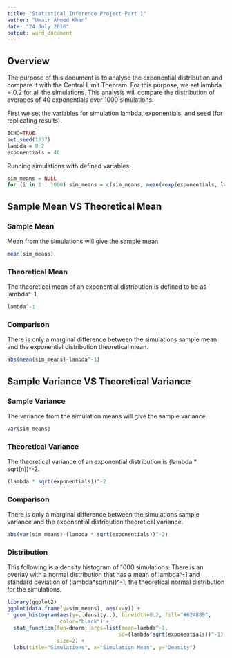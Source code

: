 ```yaml
---
title: "Statistical Inference Project Part 1"
author: "Umair Ahmed Khan"
date: "24 July 2016"
output: word_document
---
```


## Overview

The purpose of this document is to analyse the exponential distribution and compare it with the Central Limit Theorem. For this purpose, we set lambda = 0.2 for all the simulations. This analysis will compare the distribution of averages of 40 exponentials over 1000 simulations.

First we set the variables for simulation lambda, exponentials, and seed (for replicating results).

```r
ECHO=TRUE
set.seed(1337)
lambda = 0.2
exponentials = 40
```

Running simulations with defined variables

```r
sim_means = NULL
for (i in 1 : 1000) sim_means = c(sim_means, mean(rexp(exponentials, lambda)))
```

## Sample Mean VS Theoretical Mean

### Sample Mean

Mean from the simulations will give the sample mean.

```r
mean(sim_means)
``` 

### Theoretical Mean

The theoretical mean of an exponential distribution is defined to be as lambda^-1.

```r
lambda^-1
```

### Comparison

There is only a marginal difference between the simulations sample mean and the exponential distribution theoretical mean.

```r
abs(mean(sim_means)-lambda^-1)
``` 

## Sample Variance VS Theoretical Variance

### Sample Variance

The variance from the simulation means will give the sample variance.

```r
var(sim_means)
```

### Theoretical Variance

The theoretical variance of an exponential distribution is (lambda * sqrt(n))^-2.

```r
(lambda * sqrt(exponentials))^-2
```

### Comparison

There is only a marginal difference between the simulations sample variance and the exponential distribution theoretical variance.

```r
abs(var(sim_means)-(lambda * sqrt(exponentials))^-2)
```

### Distribution

This following is a density histogram of 1000 simulations. There is an overlay with a normal distribution that has a mean of lambda^-1 and standard deviation of (lambda*sqrt(n))^-1, the theoretical normal distribution for the simulations.

```r
library(ggplot2)
ggplot(data.frame(y=sim_means), aes(x=y)) + 
  geom_histogram(aes(y=..density..), binwidth=0.2, fill="#624889", 
                 color="black") +
  stat_function(fun=dnorm, args=list(mean=lambda^-1, 
                                    sd=(lambda*sqrt(exponentials))^-1), 
                size=2) +
  labs(title="Simulations", x="Simulation Mean", y="Density")
```